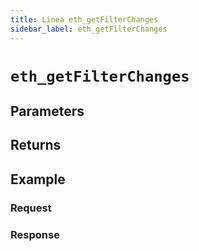 ```yaml
---
title: Linea eth_getFilterChanges
sidebar_label: eth_getFilterChanges
---
```




# `eth_getFilterChanges`

<Description />

## Parameters


<Params />

## Returns


<Returns />

## Example


<Example />

### Request


<Request />

### Response


<Response />
